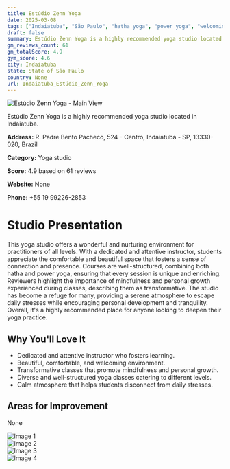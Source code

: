 ```yaml
---
title: Estúdio Zenn Yoga
date: 2025-03-08
tags: ["Indaiatuba", "São Paulo", "hatha yoga", "power yoga", "welcoming", "tranquil", "Indaiatuba"]  
draft: false
summary: Estúdio Zenn Yoga is a highly recommended yoga studio located in Indaiatuba.
gm_reviews_count: 61
gm_totalScore: 4.9
gym_score: 4.6
city: Indaiatuba
state: State of São Paulo
country: None
url: Indaiatuba_Estúdio_Zenn_Yoga
---
```


<div className="aspect-[16/9] relative my-8">
  <img 
    src="https://lh5.googleusercontent.com/p/AF1QipNBqLJXJrtE5CeT1Qvj2luYBQ1xgukizHpws-sF=w1920-h1080-k-no"
    alt="Estúdio Zenn Yoga - Main View"
    className="object-cover absolute inset-0 w-full h-full rounded-lg"
  />
</div>

Estúdio Zenn Yoga is a highly recommended yoga studio located in Indaiatuba.

**Address:** R. Padre Bento Pacheco, 524 - Centro, Indaiatuba - SP, 13330-020, Brazil

**Category:** Yoga studio

**Score:** 4.9 based on 61 reviews

**Website:** None

**Phone:** +55 19 99226-2853

# Studio Presentation

This yoga studio offers a wonderful and nurturing environment for practitioners of all levels. With a dedicated and attentive instructor, students appreciate the comfortable and beautiful space that fosters a sense of connection and presence.
Courses are well-structured, combining both hatha and power yoga, ensuring that every session is unique and enriching. Reviewers highlight the importance of mindfulness and personal growth experienced during classes, describing them as transformative.
The studio has become a refuge for many, providing a serene atmosphere to escape daily stresses while encouraging personal development and tranquility. Overall, it's a highly recommended place for anyone looking to deepen their yoga practice.

## Why You'll Love It

- Dedicated and attentive instructor who fosters learning.
- Beautiful, comfortable, and welcoming environment.
- Transformative classes that promote mindfulness and personal growth.
- Diverse and well-structured yoga classes catering to different levels.
- Calm atmosphere that helps students disconnect from daily stresses.

## Areas for Improvement

None

<div className="grid grid-cols-1 xl:grid-cols-2 gap-4 my-8">
<div className="aspect-[4/3] relative"><img src="https://lh5.googleusercontent.com/p/AF1QipPwqbPpCydvzLgZAk4-1hYkPJsmMWZJcab5n65-=w1920-h1080-k-no" alt="Image 1" className="object-cover absolute inset-0 w-full h-full rounded-lg" /></div>
<div className="aspect-[4/3] relative"><img src="https://lh5.googleusercontent.com/p/AF1QipPSgb24_kf63Gt3YkmvwqLadluCwDr8c0uGBpk9=w1920-h1080-k-no" alt="Image 2" className="object-cover absolute inset-0 w-full h-full rounded-lg" /></div>
<div className="aspect-[4/3] relative"><img src="https://lh5.googleusercontent.com/p/AF1QipMHizSNwVmkdDlbIX-CtAyhuMSGpgx7o46Qvw0B=w1920-h1080-k-no" alt="Image 3" className="object-cover absolute inset-0 w-full h-full rounded-lg" /></div>
<div className="aspect-[4/3] relative"><img src="https://lh5.googleusercontent.com/p/AF1QipNTD9TMG2pdFrEMg4Y0xYkY6YwkemJzdAcYr8Gn=w1920-h1080-k-no" alt="Image 4" className="object-cover absolute inset-0 w-full h-full rounded-lg" /></div>
</div>